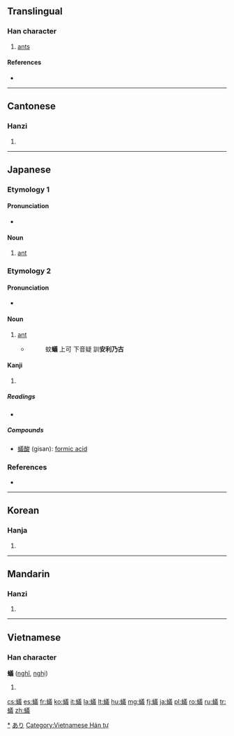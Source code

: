{{also|蚁}}<!-- may be replaced by zh-forms -->
==Translingual==

===Han character===
{{Han char|rn=142|rad=虫|as=13|sn=19|four=5815<sub>3</sub>|canj=中戈廿土戈 (LITGI)|ids=⿰[[虫]][[義]]}}

# [[ant]]s

====References====
* {{Han ref|kx=1099.030|dkj=33672|dj=1563.080|hdz=42898.110|uh=87FB|ud=34811|bh=C3C6|bd=50118}}

----

==Cantonese==

===Hanzi===
{{yue-hanzi|jyut=ngai5|y=ngai5|sim=蚁}}

# {{defn|lang=yue|sort=虫13}}

----

==Japanese==

===Etymology 1===

====Pronunciation====
* {{IPA|/ari/|lang=ja}}

====Noun====
{{ja-noun|k|hira=あり|rom=ari}}

# [[ant]]

===Etymology 2===

====Pronunciation====
* {{IPA|/arinoko/|lang=ja}}

====Noun====
{{ja-noun|k|hira=ありのこ|rom=arinoko}}

# [[ant]]
#* {{RQ:Shin'yaku Kegonkyō Ongi Shiki|161}}
#*: 蚊'''蟻''' 上可 下音疑 訓'''安利乃古'''

====Kanji====
{{ja-kanji|grade=9|rs=虫13}}

# {{defn|lang=ja|sort=虫13}}

=====Readings=====
* {{ja-readings|on=[[ぎ]] (gi)|kun=[[あり]] (ari)}}

=====Compounds=====
* [[蟻酸]] (gisan): [[formic acid]]

===References===
* {{Shin'yaku Kegonkyō Ongi Shiki}}

[[Category:ja:Ants|*]]
[[Category:ja:Insects|あり]]

----

==Korean==

===Hanja===
{{ko-hanja|hangeul=의|eumhun=|rv=ui|mr=ŭi|y=uy}}

# {{defn|lang=ko|sort=虫13}}

----

==Mandarin==

===Hanzi===
{{cmn-hanzi|sim=蚁|pin=[[jǐ]] ([[ji3]]), [[yǐ]] ([[yi3]])|wg=chi<sup>3</sup>, i<sup>3</sup>}}

# {{defn|lang=cmn|sort=虫13}}

----

==Vietnamese==

===Han character===
'''蟻''' ([[nghĩ]], [[nghị]])

# {{defn|lang=vi}}

[[Category:Vietnamese Hán tự]]

[[cs:蟻]]
[[es:蟻]]
[[fr:蟻]]
[[ko:蟻]]
[[it:蟻]]
[[la:蟻]]
[[lt:蟻]]
[[hu:蟻]]
[[mg:蟻]]
[[fj:蟻]]
[[ja:蟻]]
[[pl:蟻]]
[[ro:蟻]]
[[ru:蟻]]
[[tr:蟻]]
[[zh:蟻]]